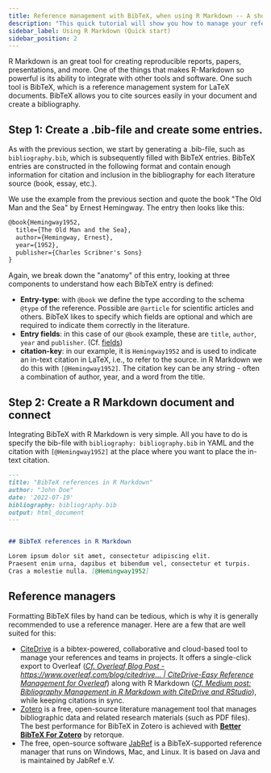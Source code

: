 ```yaml
---
title: Reference management with BibTeX, when using R Markdown -- A short guide
description: "This quick tutorial will show you how to manage your references using BibTeX. BibTeX is a reference management software that allows you to store and organize your references in a simple, easy-to-use format."
sidebar_label: Using R Markdown (Quick start)
sidebar_position: 2
---
```


R Markdown is an great tool for creating reproducible reports, papers, presentations, and more. One of the things that makes R-Markdown so powerful is its ability to integrate with other tools and software. One such tool is BibTeX, which is a reference management system for LaTeX documents. BibTeX allows you to cite sources easily in your document and create a bibliography.



## Step 1: Create a .bib-file and create some entries.

As with the previous section, we start by generating a .bib-file, such as `bibliography.bib`, which is subsequently filled with BibTeX entries.
BibTeX entries are constructed in the following format and contain enough information for citation and inclusion in the bibliography for each literature source (book, essay, etc.).

We use the example from the previous section and quote the book "The Old Man and the Sea" by Ernest Hemingway. The entry then looks like this:

```latex
@book{Hemingway1952,
  title={The Old Man and the Sea},
  author={Hemingway, Ernest},
  year={1952},
  publisher={Charles Scribner's Sons}
}
```

Again, we break down the "anatomy" of this entry, looking at three components to understand how each BibTeX entry is defined:

* **Entry-type**: with `@book` we define the type according to the schema `@type` of the reference. Possible are `@article` for scientific articles and others. BibTeX likes to specify which fields are optional and which are required to indicate them correctly in the literature.
* **Entry fields**: in this case of our `@book` example, these are `title`, `author`, `year` and `publisher`. (Cf. [fields](./fields))
* **citation-key**: in our example, it is `Hemingway1952` and is used to indicate an in-text citation in LaTeX, i.e., to refer to the source. in R Markdown we do this with `[@Hemingway1952]`. The citation key can be any string - often a combination of author, year, and a word from the title.



## Step 2: Create a R Markdown document and connect

Integrating BibTeX with R Markdown is very simple. All you have to do is specify the bib-file with `bibliography: bibliography.bib` in YAML and the citation with `[@Hemingway1952]` at the place where you want to place the in-text citation.

```md
---
title: "BibTeX references in R Markdown"
author: "John Doe"
date: '2022-07-19'
bibliography: bibliography.bib
output: html_document
---


## BibTeX references in R Markdown

Lorem ipsum dolor sit amet, consectetur adipiscing elit.
Praesent enim urna, dapibus et bibendum vel, consectetur et turpis.
Cras a molestie nulla. [@Hemingway1952]


```


## Reference managers

Formatting BibTeX files by hand can be tedious, which is why it is generally recommended to use a reference manager. Here are a few that are well suited for this:

* [CiteDrive](https://www.citedrive.com/) is a bibtex-powered, collaborative and cloud-based tool to manage your references and teams in projects. It offers a single-click export to Overleaf ([*Cf. Overleaf Blog Post - https://www.overleaf.com/blog/citedrive... | CiteDrive-Easy Reference Management for Overleaf*](https://www.overleaf.com/blog/citedrive-easy-reference-management-for-overleaf)) along with R Markdown ([*Cf. Medium post: Bibliography Management in R Markdown with CiteDrive and RStudio*](https://citedrive.medium.com/bibliography-management-in-r-markdown-with-citedrive-and-rstudio-2585699dd619)), while keeping citations in sync.
* [Zotero](https://www.zotero.org/) is a free, open-source literature management tool that manages bibliographic data and related research materials (such as PDF files). The best performance for BibTeX in Zotero is achieved with **[Better BibTeX For Zotero](https://retorque.re/zotero-better-bibtex/)** by retorque.
* The free, open-source software [JabRef](https://www.jabref.org/) is a BibTeX-supported reference manager that runs on Windows, Mac, and Linux. It is based on Java and is maintained by JabRef e.V.
